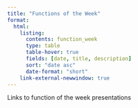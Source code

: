 ```yaml
---
title: "Functions of the Week"
format: 
  html:
    listing: 
      contents: function_week
      type: table
      table-hover: true
      fields: [date, title, description]
      sort: "date asc"
      date-format: "short"
    link-external-newwindow: true
---
```



Links to function of the week presentations